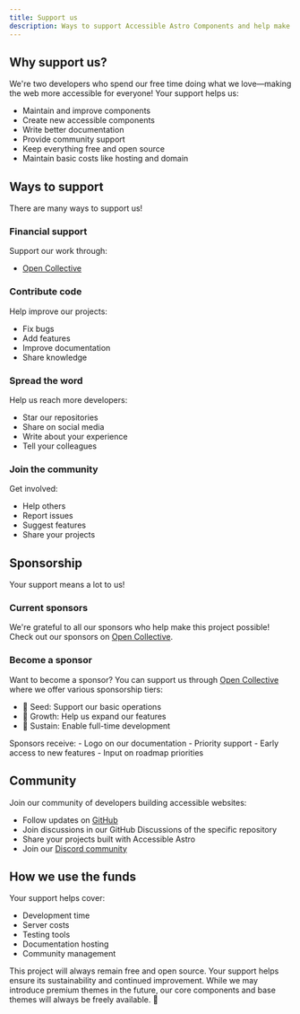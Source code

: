 ```yaml
---
title: Support us
description: Ways to support Accessible Astro Components and help make the web more accessible for everyone.
---
```



## Why support us?

We're two developers who spend our free time doing what we love—making the web more accessible for everyone! Your support helps us:
- Maintain and improve components
- Create new accessible components
- Write better documentation
- Provide community support
- Keep everything free and open source
- Maintain basic costs like hosting and domain

## Ways to support

There are many ways to support us!

### Financial support
Support our work through:
- [Open Collective](https://opencollective.com/incluud)

### Contribute code
Help improve our projects:
- Fix bugs
- Add features
- Improve documentation
- Share knowledge

### Spread the word
Help us reach more developers:
- Star our repositories
- Share on social media
- Write about your experience
- Tell your colleagues

### Join the community
Get involved:
- Help others
- Report issues
- Suggest features
- Share your projects

## Sponsorship

Your support means a lot to us!

### Current sponsors

We're grateful to all our sponsors who help make this project possible! Check out our sponsors on [Open Collective](https://opencollective.com/incluud).

### Become a sponsor

Want to become a sponsor? You can support us through [Open Collective](https://opencollective.com/incluud) where we offer various sponsorship tiers:

- 🌱 Seed: Support our basic operations
- 🌿 Growth: Help us expand our features
- 🌳 Sustain: Enable full-time development

<Aside type="tip" title="Benefits">
  Sponsors receive:
  - Logo on our documentation
  - Priority support
  - Early access to new features
  - Input on roadmap priorities
</Aside>

## Community

Join our community of developers building accessible websites:

- Follow updates on [GitHub](https://github.com/incluud)
- Join discussions in our GitHub Discussions of the specific repository
- Share your projects built with Accessible Astro
- Join our [Discord community](https://astro.build/chat)

## How we use the funds

Your support helps cover:
- Development time
- Server costs
- Testing tools
- Documentation hosting
- Community management
<Aside type="note" title="Open source">
  This project will always remain free and open source. Your support helps ensure its sustainability and continued improvement. While we may introduce premium themes in the future, our core components and base themes will always be freely available. 💚
</Aside>

